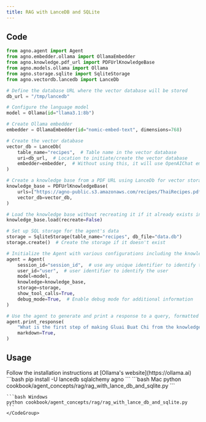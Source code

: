 ```yaml
---
title: RAG with LanceDB and SQLite
---
```


## Code

```python
from agno.agent import Agent
from agno.embedder.ollama import OllamaEmbedder
from agno.knowledge.pdf_url import PDFUrlKnowledgeBase
from agno.models.ollama import Ollama
from agno.storage.sqlite import SqliteStorage
from agno.vectordb.lancedb import LanceDb

# Define the database URL where the vector database will be stored
db_url = "/tmp/lancedb"

# Configure the language model
model = Ollama(id="llama3.1:8b")

# Create Ollama embedder
embedder = OllamaEmbedder(id="nomic-embed-text", dimensions=768)

# Create the vector database
vector_db = LanceDb(
    table_name="recipes",  # Table name in the vector database
    uri=db_url,  # Location to initiate/create the vector database
    embedder=embedder,  # Without using this, it will use OpenAIChat embeddings by default
)

# Create a knowledge base from a PDF URL using LanceDb for vector storage and OllamaEmbedder for embedding
knowledge_base = PDFUrlKnowledgeBase(
    urls=["https://agno-public.s3.amazonaws.com/recipes/ThaiRecipes.pdf"],
    vector_db=vector_db,
)

# Load the knowledge base without recreating it if it already exists in Vector LanceDB
knowledge_base.load(recreate=False)

# Set up SQL storage for the agent's data
storage = SqliteStorage(table_name="recipes", db_file="data.db")
storage.create()  # Create the storage if it doesn't exist

# Initialize the Agent with various configurations including the knowledge base and storage
agent = Agent(
    session_id="session_id",  # use any unique identifier to identify the run
    user_id="user",  # user identifier to identify the user
    model=model,
    knowledge=knowledge_base,
    storage=storage,
    show_tool_calls=True,
    debug_mode=True,  # Enable debug mode for additional information
)

# Use the agent to generate and print a response to a query, formatted in Markdown
agent.print_response(
    "What is the first step of making Gluai Buat Chi from the knowledge base?",
    markdown=True,
)
```

## Usage

<Steps>
  <Snippet file="create-venv-step.mdx" />

  <Step title="Install Ollama">
    Follow the installation instructions at [Ollama's website](https://ollama.ai)
  </Step>

  <Step title="Install libraries">
    ```bash
    pip install -U lancedb sqlalchemy agno
    ```
  </Step>

  <Step title="Run Agent">
    <CodeGroup>
    ```bash Mac
    python cookbook/agent_concepts/rag/rag_with_lance_db_and_sqlite.py
    ```

    ```bash Windows
    python cookbook/agent_concepts/rag/rag_with_lance_db_and_sqlite.py
    ```
    </CodeGroup>
  </Step>
</Steps>